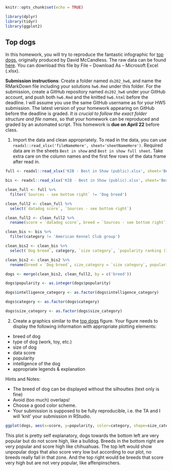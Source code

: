 ```r
knitr::opts_chunk$set(echo = TRUE)
```

```r
library(dplyr)
library(tidyr)
library(ggplot2)
```


## Top dogs

In this homework, you will try to reproduce the fantastic infographic for [top dogs](https://informationisbeautiful.net/visualizations/best-in-show-whats-the-top-data-dog/), originally produced by David McCandless. The raw data can be found [here](https://docs.google.com/spreadsheets/d/1l_HfF5EaN-QgnLc2UYdCc7L2CVrk0p3VdGB1godOyhk/edit#gid=10). You can download this file by File -- Download As -- Microsoft Excel (.xlsx).

**Submission instructions**: Create a folder named `ds202_hw6`, and name the RMarkDown file including your solutions `hw6.Rmd` under this folder. For the submission, create a GitHub repository named `ds202_hw6` under your GitHub account, and push both `hw6.Rmd` and the knitted `hw6.html` before the deadline. I will assume you use the same GitHub username as for your HW5 submission. The latest version of your homework appearing on GitHub before the deadline is graded. *It is crucial to follow the exact folder structure and file names*, so that your homework can be reproduced and graded by an automated script. This homework is **due on April 22** before class.

1. Import the data and clean appropriately. To read in the data, you can use `readxl::read_xlsx('fileNameHere', sheet='sheetNameHere')`. Required data are in the sheets `Best in show` and `Best in show full sheet`. Take extra care on the column names and the first few rows of the data frame after read in.

```r
full <- readxl::read_xlsx('KIB - Best in Show (public).xlsx', sheet='Best in show full sheet', range = 'A3:BS178')

bis <- readxl::read_xlsx('KIB - Best in Show (public).xlsx', sheet='Best in show', range = 'A6:BS181')
```

```r
clean_full <- full %>% 
  filter(`Sources - see bottom right` != 'Dog breed')

clean_full2 <- clean_full %>% 
  select(`datadog score`, `Sources - see bottom right`)

clean_full2 <- clean_full2 %>% 
  rename(score = `datadog score`, breed = `Sources - see bottom right`)

clean_bis <- bis %>% 
  filter(category != 'American Kennel Club group')

clean_bis2 <- clean_bis %>% 
  select(`Dog breed`, category, `size category`, `popularity ranking (1-173, 1 = most popular)`, `intelligence category`)

clean_bis2 <- clean_bis2 %>% 
  rename(breed = `Dog breed`, size_category = `size category`, popularity = `popularity ranking (1-173, 1 = most popular)`, intelligence_category = `intelligence category`)

dogs <- merge(clean_bis2, clean_full2, by = c('breed'))
```

```r
dogs$popularity <- as.integer(dogs$popularity)

dogs$intelligence_category <- as.factor(dogs$intelligence_category)

dogs$category <- as.factor(dogs$category)

dogs$size_category <- as.factor(dogs$size_category)
```



2. Create a graphics similar to the  [top dogs](https://informationisbeautiful.net/visualizations/best-in-show-whats-the-top-data-dog/) figure. Your figure needs to display the following information with appropriate plotting elements:

- breed of dog
- type of dog (work, toy, etc.)
- size of dog
- data score 
- popularity
- intelligence of the dog
- appropriate legends & explanation

Hints and Notes:

- The breed of dog can be displayed without the silhouttes (text only is fine)
- Avoid (too much) overlaps!
- Choose a good color scheme.
- Your submission is supposed to be fully reproducible, i.e. the TA and I will 'knit' your submission in RStudio. 

```r
ggplot(dogs, aes(x=score, y=popularity, color=category, shape=size_category, size=intelligence_category)) + geom_point() + geom_text(aes(label=breed), check_overlap = TRUE)
```
This plot is pretty self explanatory, dogs towards the bottom left are very popular but do not score high, like a bulldog. Breeds in the bottom right are very popular and score high like chihuahuas. The top left would show unpopular dogs that also score very low but according to our plot, no breeds really fall in that zone. And the top right would be breeds that score very high but are not very popular, like affenpinschers.
